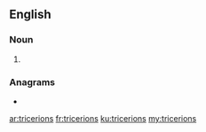 ==English==

===Noun===
{{head|en|noun plural form}}

# {{plural of|tricerion|lang=en}}

===Anagrams===
* {{l|en|criterions}}

[[ar:tricerions]]
[[fr:tricerions]]
[[ku:tricerions]]
[[my:tricerions]]